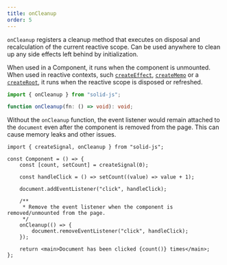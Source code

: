 ```yaml
---
title: onCleanup
order: 5
---
```


`onCleanup` registers a cleanup method that executes on disposal and recalculation of the current reactive scope. Can be used anywhere to clean up any side effects left behind by initialization.

When used in a Component, it runs when the component is unmounted. When used in reactive contexts, such [`createEffect`](/reference/basic-reactivity/create-effect), [`createMemo`](/reference/basic-reactivity/create-memo) or a [`createRoot`](/reference/reactive-utilities/create-root), it runs when the reactive scope is disposed or refreshed.

```ts
import { onCleanup } from "solid-js";

function onCleanup(fn: () => void): void;
```

Without the `onCleanup` function, the event listener would remain attached to the `document` even after the component is removed from the page. This can cause memory leaks and other issues.

```tsx
import { createSignal, onCleanup } from "solid-js";

const Component = () => {
	const [count, setCount] = createSignal(0);

	const handleClick = () => setCount((value) => value + 1);

	document.addEventListener("click", handleClick);

	/**
	 * Remove the event listener when the component is removed/unmounted from the page.
	 */
	onCleanup(() => {
		document.removeEventListener("click", handleClick);
	});

	return <main>Document has been clicked {count()} times</main>;
};
```

